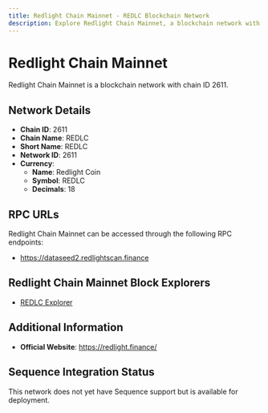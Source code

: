 ```yaml
--- 
title: Redlight Chain Mainnet - REDLC Blockchain Network
description: Explore Redlight Chain Mainnet, a blockchain network with chain ID 2611. Learn about its native currency, Redlight Coin, and how to interact with the network.
---
```


# Redlight Chain Mainnet

Redlight Chain Mainnet is a blockchain network with chain ID 2611.

## Network Details

- **Chain ID**: 2611
- **Chain Name**: REDLC
- **Short Name**: REDLC
- **Network ID**: 2611
- **Currency**: 
  - **Name**: Redlight Coin
  - **Symbol**: REDLC
  - **Decimals**: 18

## RPC URLs

Redlight Chain Mainnet can be accessed through the following RPC endpoints:

- https://dataseed2.redlightscan.finance

## Redlight Chain Mainnet Block Explorers

- [REDLC Explorer](https://redlightscan.finance)

## Additional Information

- **Official Website**: https://redlight.finance/

## Sequence Integration Status

This network does not yet have Sequence support but is available for deployment.
